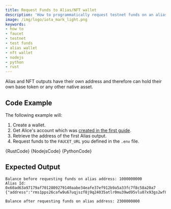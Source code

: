 ```yaml
---
title: Request Funds to Alias/NFT wallet
description: 'How to programmatically request testnet funds on an alias or nft address'
image: /img/logo/iota_mark_light.png
keywords:
- how to
- faucet
- testnet
- test funds
- alias wallet
- nft wallet
- nodejs
- python
- rust
---
```



Alias and NFT outputs have their own address and therefore can hold their own base token or any other native asset.

<AliasNFT/>
<TipFaucet/>

## Code Example

The following example will:

1. Create a wallet.
2. Get Alice's account which was [created in the first guide](../accounts-and-addresses/create-account.mdx).
3. Retrieve the address of the first Alias output.
4. Request funds to the `FAUCET_URL` you defined in the `.env` file.

<Tabs groupId="language">
    <TabItem value="rust" label="Rust">
        <CodeBlock className="language-rust">
            {RustCode}
        </CodeBlock>
    </TabItem>
    <TabItem value="nodejs" label="Nodejs">
        <CodeBlock className="language-typescript">
            {NodejsCode}
        </CodeBlock>
    </TabItem>
    <TabItem value="python" label="Python">
        <CodeBlock className="language-python">
            {PythonCode}
        </CodeBlock>
    </TabItem>
</Tabs>

## Expected Output

```plaintext
Balance before requesting funds on alias address: 1000000000
Alias Id: 0x60ad63a97179af7012809279140aabe34eafe37ef912b9a5a33fc7f8c58a20a7
{"address":"rms1pps26cafw9u67uqjszf8j9q24035atlr0mu39wd95vlu07x93gs2wf8n29a","waitingRequests":1}

Balance after requesting funds on alias address: 2300000000
```